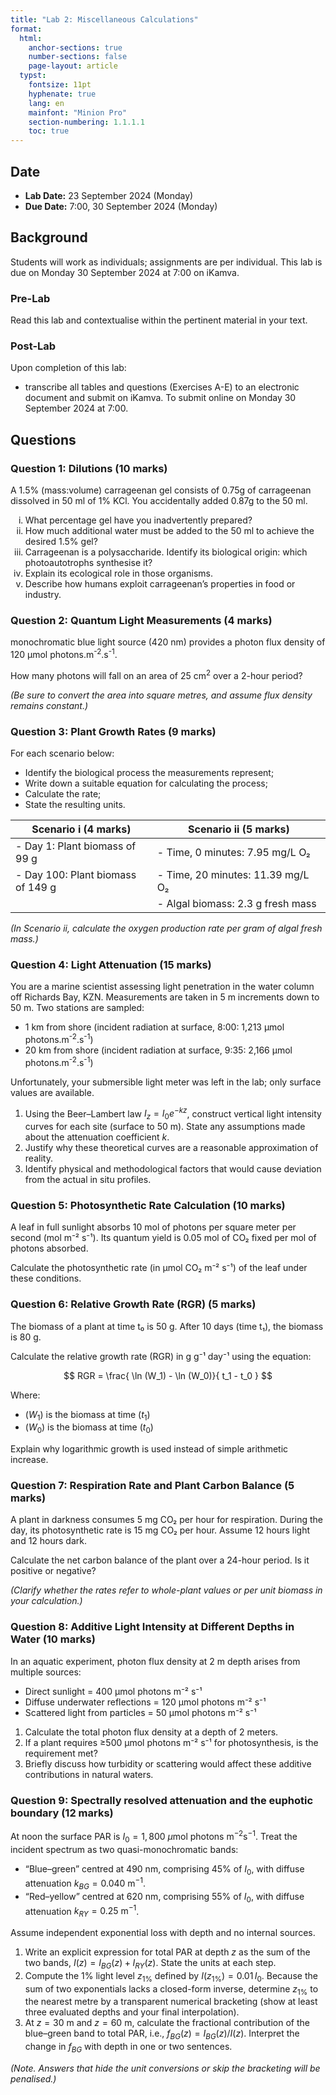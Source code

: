 ```yaml
---
title: "Lab 2: Miscellaneous Calculations"
format:
  html:
    anchor-sections: true
    number-sections: false
    page-layout: article
  typst:
    fontsize: 11pt
    hyphenate: true
    lang: en
    mainfont: "Minion Pro"
    section-numbering: 1.1.1.1
    toc: true
---
```


::: callout-note
## Date

- **Lab Date:** 23 September 2024 (Monday)
- **Due Date:** 7:00, 30 September 2024 (Monday)
:::


## Background

Students will work as individuals; assignments are per individual. [This lab is due on Monday 30 September 2024 at 7:00 on iKamva.]{.my-highlight}

### Pre-Lab

Read this lab and contextualise within the pertinent material in your text.

### Post-Lab

Upon completion of this lab:

- transcribe all tables and questions (Exercises A-E) to an electronic document and submit on iKamva. To submit online on Monday 30 September 2024 at 7:00.

## Questions

### Question 1: Dilutions (10 marks)

A 1.5% (mass:volume) carrageenan gel consists of 0.75g of carrageenan dissolved in 50 ml of 1% KCl. You accidentally added 0.87g to the 50 ml.

i. What percentage gel have you inadvertently prepared?
ii. How much additional water must be added to the 50 ml to achieve the desired 1.5% gel?
iii. Carrageenan is a polysaccharide. Identify its biological origin: which photoautotrophs synthesise it?
iv. Explain its ecological role in those organisms.
v. Describe how humans exploit carrageenan’s properties in food or industry.

### Question 2: Quantum Light Measurements (4 marks)

 monochromatic blue light source (420 nm) provides a photon flux density of 120 μmol photons.m^-2^.s^-1^.
 
How many photons will fall on an area of 25 cm^2^ over a 2-hour period?

*(Be sure to convert the area into square metres, and assume flux density remains constant.)*

### Question 3: Plant Growth Rates (9 marks)

For each scenario below:

- Identify the biological process the measurements represent;
- Write down a suitable equation for calculating the process;
- Calculate the rate;
- State the resulting units.

| Scenario i (4 marks)                        | Scenario ii (5 marks)                                  |
|---------------------------------------------|-------------------------------------------------------|
| - Day 1: Plant biomass of 99 g              | - Time, 0 minutes: 7.95 mg/L O₂                       |
| - Day 100: Plant biomass of 149 g           | - Time, 20 minutes: 11.39 mg/L O₂                     |
|                                             | - Algal biomass: 2.3 g fresh mass                     |

*(In Scenario ii, calculate the oxygen production rate per gram of algal fresh mass.)*

### Question 4: Light Attenuation (15 marks)

You are a marine scientist assessing light penetration in the water column off Richards Bay, KZN. Measurements are taken in 5 m increments down to 50 m. Two stations are sampled:

- 1 km from shore (incident radiation at surface, 8:00: 1,213 μmol photons.m^-2^.s^-1^)
- 20 km from shore (incident radiation at surface, 9:35: 2,166 μmol photons.m^-2^.s^-1^)

Unfortunately, your submersible light meter was left in the lab; only surface values are available.

1. Using the Beer–Lambert law $I_z = I_0 e^{-kz}$, construct vertical light intensity curves for each site (surface to 50 m). State any assumptions made about the attenuation coefficient $k$.
2. Justify why these theoretical curves are a reasonable approximation of reality.
3. Identify physical and methodological factors that would cause deviation from the actual in situ profiles.

### Question 5: Photosynthetic Rate Calculation (10 marks) 

A leaf in full sunlight absorbs 10 mol of photons per square meter per second (mol m⁻² s⁻¹). Its quantum yield is 0.05 mol of CO₂ fixed per mol of photons absorbed.

Calculate the photosynthetic rate (in μmol CO₂ m⁻² s⁻¹) of the leaf under these conditions.

### Question 6: Relative Growth Rate (RGR) (5 marks)

The biomass of a plant at time t₀ is 50 g. After 10 days (time t₁), the biomass is 80 g.

Calculate the relative growth rate (RGR) in g g⁻¹ day⁻¹ using the equation:

$$
RGR = \frac{ \ln (W_1) - \ln (W_0)}{ t_1 - t_0 }
$$

Where:

- $(W_1$) is the biomass at time $(t_1$)
- $(W_0$) is the biomass at time $(t_0$)

Explain why logarithmic growth is used instead of simple arithmetic increase.

### Question 7: Respiration Rate and Plant Carbon Balance (5 marks)

A plant in darkness consumes 5 mg CO₂ per hour for respiration. During the day, its photosynthetic rate is 15 mg CO₂ per hour. Assume 12 hours light and 12 hours dark.

Calculate the net carbon balance of the plant over a 24-hour period. Is it positive or negative?

*(Clarify whether the rates refer to whole-plant values or per unit biomass in your calculation.)*

### Question 8: Additive Light Intensity at Different Depths in Water (10 marks)

In an aquatic experiment, photon flux density at 2 m depth arises from multiple sources:

- Direct sunlight = 400 μmol photons m⁻² s⁻¹
- Diffuse underwater reflections = 120 μmol photons m⁻² s⁻¹
- Scattered light from particles = 50 μmol photons m⁻² s⁻¹

1. Calculate the total photon flux density at a depth of 2 meters.
2. If a plant requires ≥500 μmol photons m⁻² s⁻¹ for photosynthesis, is the requirement met?
3. Briefly discuss how turbidity or scattering would affect these additive contributions in natural waters.

### Question 9: Spectrally resolved attenuation and the euphotic boundary (12 marks)

At noon the surface PAR is $I_0 = 1{,}800\ \mu\text{mol photons m}^{-2}\text{s}^{-1}$. Treat the incident spectrum as two quasi-monochromatic bands:

- “Blue–green” centred at $490\ \text{nm}$, comprising 45% of $I_0$, with diffuse attenuation $k_{BG} = 0.040\ \text{m}^{-1}$.
- “Red–yellow” centred at $620\ \text{nm}$, comprising 55% of $I_0$, with diffuse attenuation $k_{RY} = 0.25\ \text{m}^{-1}$.

Assume independent exponential loss with depth and no internal sources.

1. Write an explicit expression for total PAR at depth $z$ as the sum of the two bands, $I(z)=I_{BG}(z)+I_{RY}(z)$. State the units at each step.
2. Compute the 1% light level $z_{1\%}$ defined by $I(z_{1\%})=0.01\,I_0$. Because the sum of two exponentials lacks a closed-form inverse, determine $z_{1\%}$ to the nearest metre by a transparent numerical bracketing (show at least three evaluated depths and your final interpolation).
3. At $z=30\ \text{m}$ and $z=60\ \text{m}$, calculate the fractional contribution of the blue–green band to total PAR, i.e., $f_{BG}(z)=I_{BG}(z)/I(z)$. Interpret the change in $f_{BG}$ with depth in one or two sentences.

*(Note. Answers that hide the unit conversions or skip the bracketing will be penalised.)*

